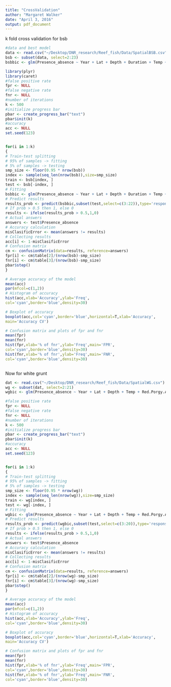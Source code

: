 ```yaml
---
title: "CrossValidation"
author: "Margaret Walker"
date: "April 3, 2016"
output: pdf_document
---
```

k fold cross validation for bsb
```r
#data and best model
data <- read.csv("~/Desktop/DNR_research/Reef_fish/Data/SpatialBSB.csv")
bsb <- subset(data, select=2:23)
bsbbic <- glm(Presence_absence ~ Year + Lat + Depth + Duration + Temp + Stenotomus.sp.Abund + Red.Snapper.Abund + Tomtate.Abund + SR.kknn, data=bsb, family="binomial")

library(plyr)
library(caret)
#false positive rate 
fpr <- NULL
#false negative rate
fnr <- NULL
#number of iterations
k <- 500
#initialize progress bar
pbar <- create_progress_bar("text")
pbar$init(k)
#accuracy
acc <- NULL
set.seed(123)


for(i in 1:k)
{
# Train-test splitting
# 95% of samples -> fitting
# 5% of samples -> testing
smp_size <- floor(0.95 * nrow(bsb))
index <- sample(seq_len(nrow(bsb)),size=smp_size)
train <- bsb[index, ]
test <- bsb[-index, ]
# Fitting
bsbbic <- glm(Presence_absence ~ Year + Lat + Depth + Duration + Temp + Stenotomus.sp.Abund + Red.Snapper.Abund + Tomtate.Abund + SR.kknn, data=train, family="binomial")
# Predict results
results_prob <- predict(bsbbic,subset(test,select=c(3:22)),type='response')
# If prob > 0.5 then 1, else 0
results <- ifelse(results_prob > 0.5,1,0)
# Actual answers
answers <- test$Presence_absence
# Accuracy calculation
misClasificError <- mean(answers != results)
# Collecting results
acc[i] <- 1-misClasificError
# Confusion matrix
cm <- confusionMatrix(data=results, reference=answers)
fpr[i] <- cm$table[2]/(nrow(bsb)-smp_size)
fnr[i] <- cm$table[3]/(nrow(bsb)-smp_size)
pbar$step()
}

# Average accuracy of the model
mean(acc)
par(mfcol=c(1,2))
# Histogram of accuracy
hist(acc,xlab='Accuracy',ylab='Freq',
col='cyan',border='blue',density=30)

# Boxplot of accuracy
boxplot(acc,col='cyan',border='blue',horizontal=T,xlab='Accuracy',
main='Accuracy CV')

# Confusion matrix and plots of fpr and fnr
mean(fpr)
mean(fnr)
hist(fpr,xlab='% of fnr',ylab='Freq',main='FPR',
col='cyan',border='blue',density=30)
hist(fnr,xlab='% of fnr',ylab='Freq',main='FNR',
col='cyan',border='blue',density=30)



```
Now for white grunt

```r
dat <- read.csv("~/Desktop/DNR_research/Reef_fish/Data/SpatialWG.csv")
wg <- subset(dat, select=2:21)
wgbic <- glm(Presence_absence ~ Year + Lat + Depth + Temp + Red.Porgy.Abund + Mean.BD.kknn, data=wg, family="binomial")

#false positive rate 
fpr <- NULL
#false negative rate
fnr <- NULL
#number of iterations
k <- 500
#initialize progress bar
pbar <- create_progress_bar("text")
pbar$init(k)
#accuracy
acc <- NULL
set.seed(123)


for(i in 1:k)
{
# Train-test splitting
# 95% of samples -> fitting
# 5% of samples -> testing
smp_size <- floor(0.95 * nrow(wg))
index <- sample(seq_len(nrow(wg)),size=smp_size)
train <- wg[index, ]
test <- wg[-index, ]
# Fitting
wgbic <- glm(Presence_absence ~ Year + Lat + Depth + Temp + Red.Porgy.Abund + Mean.BD.kknn, data=train, family="binomial")
# Predict results
results_prob <- predict(wgbic,subset(test,select=c(3:20)),type='response')
# If prob > 0.5 then 1, else 0
results <- ifelse(results_prob > 0.5,1,0)
# Actual answers
answers <- test$Presence_absence
# Accuracy calculation
misClasificError <- mean(answers != results)
# Collecting results
acc[i] <- 1-misClasificError
# Confusion matrix
cm <- confusionMatrix(data=results, reference=answers)
fpr[i] <- cm$table[2]/(nrow(wg)-smp_size)
fnr[i] <- cm$table[3]/(nrow(wg)-smp_size)
pbar$step()
}

# Average accuracy of the model
mean(acc)
par(mfcol=c(1,2))
# Histogram of accuracy
hist(acc,xlab='Accuracy',ylab='Freq',
col='cyan',border='blue',density=30)

# Boxplot of accuracy
boxplot(acc,col='cyan',border='blue',horizontal=T,xlab='Accuracy',
main='Accuracy CV')

# Confusion matrix and plots of fpr and fnr
mean(fpr)
mean(fnr)
hist(fpr,xlab='% of fnr',ylab='Freq',main='FPR',
col='cyan',border='blue',density=30)
hist(fnr,xlab='% of fnr',ylab='Freq',main='FNR',
col='cyan',border='blue',density=30)
```

